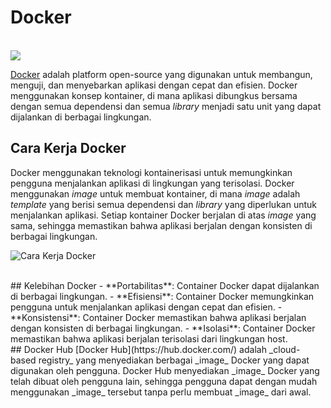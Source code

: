 
# Docker

<br/>
<img src="https://www.cdnlogo.com/logos/d/17/docker.svg"/>

[Docker](https://docker.com) adalah platform open-source yang digunakan untuk membangun, menguji, dan menyebarkan aplikasi dengan cepat dan efisien. Docker menggunakan konsep kontainer, di mana aplikasi dibungkus bersama dengan semua dependensi dan semua _library_ menjadi satu unit yang dapat dijalankan di berbagai lingkungan.

## Cara Kerja Docker

Docker menggunakan teknologi kontainerisasi untuk memungkinkan pengguna menjalankan aplikasi di lingkungan yang terisolasi. Docker menggunakan _image_ untuk membuat kontainer, di mana _image_ adalah _template_ yang berisi semua dependensi dan _library_ yang diperlukan untuk menjalankan aplikasi. Setiap kontainer Docker berjalan di atas _image_ yang sama, sehingga memastikan bahwa aplikasi berjalan dengan konsisten di berbagai lingkungan.

![Cara Kerja Docker](public/images/how-docker-work.webp)

<br/>
## Kelebihan Docker
- **Portabilitas**: Container Docker dapat dijalankan di berbagai lingkungan.
- **Efisiensi**: Container Docker memungkinkan pengguna untuk menjalankan aplikasi dengan cepat dan efisien.
- **Konsistensi**: Container Docker memastikan bahwa aplikasi berjalan dengan konsisten di berbagai lingkungan.
- **Isolasi**: Container Docker memastikan bahwa aplikasi berjalan terisolasi dari lingkungan host.

<br/>
## Docker Hub
[Docker Hub](https://hub.docker.com/) adalah _cloud-based registry_ yang menyediakan berbagai _image_ Docker yang dapat digunakan oleh pengguna. Docker Hub menyediakan _image_ Docker yang telah dibuat oleh pengguna lain, sehingga pengguna dapat dengan mudah menggunakan _image_ tersebut tanpa perlu membuat _image_ dari awal.